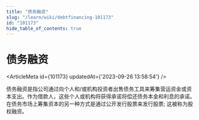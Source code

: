 ```yaml
---
title: "债务融资"
slug: "/learn/wiki/debtfinancing-101173"
id: "101173"
hide_table_of_contents: true
---
```



# 债务融资

<ArticleMeta id={101173} updatedAt={'2023-09-26 13:58:54'} />
<div className='border-solid border-b border-t-0 my-4 border-[var(--ifm-color-gray-300)]' />

债务融资是指公司通过向个人和/或机构投资者出售债务工具来筹集营运资金或资本支出。作为借款人，这些个人或机构将获得承诺将偿还债务本金和利息的承诺。在债务市场上筹集资本的另一种方式是通过公开发行股票来发行股票; 这被称为股权融资。
